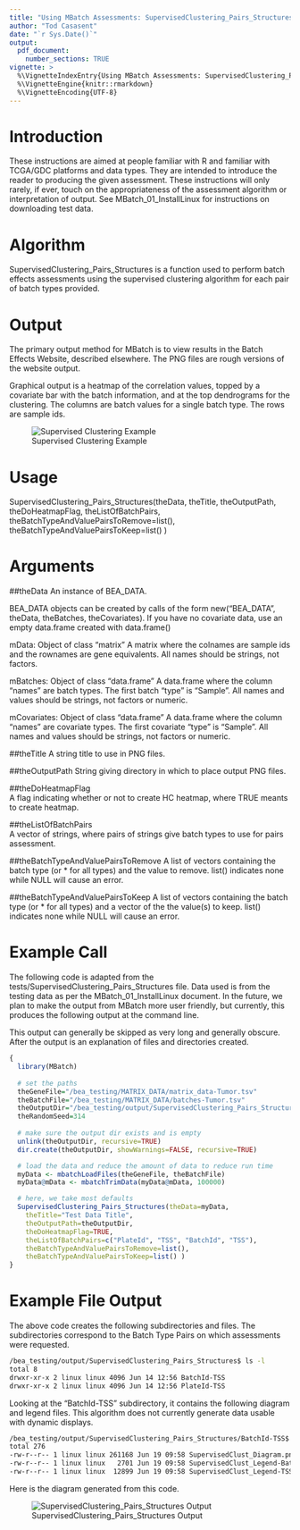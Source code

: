 ```yaml
---
title: "Using MBatch Assessments: SupervisedClustering_Pairs_Structures"
author: "Tod Casasent"
date: "`r Sys.Date()`"
output: 
  pdf_document:
    number_sections: TRUE
vignette: >
  %\VignetteIndexEntry{Using MBatch Assessments: SupervisedClustering_Pairs_Structures}
  %\VignetteEngine{knitr::rmarkdown}
  %\VignetteEncoding{UTF-8}
---
```


# Introduction

These instructions are aimed at people familiar with R and familiar with TCGA/GDC platforms and data types. They are intended to introduce the reader to producing the given assessment. These instructions will only rarely, if ever, touch on the appropriateness of the assessment algorithm or interpretation of output. See MBatch_01_InstallLinux for instructions on downloading test data.

# Algorithm

SupervisedClustering_Pairs_Structures is a function used to perform batch effects assessments using the supervised clustering algorithm for each pair of batch types provided.

# Output

The primary output method for MBatch is to view results in the Batch Effects Website, described elsewhere. The PNG files are rough versions of the website output.

Graphical output is a heatmap of the correlation values, topped by a covariate bar with the batch information, and at the top dendrograms for the clustering. The columns are batch values for a single batch type. The rows are sample ids.

![Supervised Clustering Example](supervised_clustering.png)

# Usage

SupervisedClustering_Pairs_Structures(theData, theTitle, theOutputPath,
theDoHeatmapFlag, theListOfBatchPairs,
theBatchTypeAndValuePairsToRemove=list(),
theBatchTypeAndValuePairsToKeep=list() )

# Arguments

##theData
An instance of BEA_DATA.

BEA_DATA objects can be created by calls of the form new("BEA_DATA", theData, theBatches, theCovariates). If you have no covariate data, use an empty data.frame created with data.frame()

mData:
Object of class "matrix" A matrix where the colnames are sample ids and the rownames are gene equivalents. All names should be strings, not factors.

mBatches:
Object of class "data.frame" A data.frame where the column "names" are batch types. The first batch "type" is "Sample". All names and values should be strings, not factors or numeric.

mCovariates:
Object of class "data.frame" A data.frame where the column "names" are covariate types. The first covariate "type" is "Sample". All names and values should be strings, not factors or numeric.

##theTitle
A string title to use in PNG files.

##theOutputPath
String giving directory in which to place output PNG files.

##theDoHeatmapFlag	
A flag indicating whether or not to create HC heatmap, where TRUE meants to create heatmap.

##theListOfBatchPairs	
A vector of strings, where pairs of strings give batch types to use for pairs
assessment.

##theBatchTypeAndValuePairsToRemove
A list of vectors containing the batch type (or * for all types)
and the value to remove. list() indicates none while NULL will cause an error.

##theBatchTypeAndValuePairsToKeep
A list of vectors containing the batch type (or * for all types)
and a vector of the the value(s) to keep. list() indicates none while NULL
will cause an error.

# Example Call

The following code is adapted from the tests/SupervisedClustering_Pairs_Structures file. Data used is from the testing data as per the MBatch_01_InstallLinux document. In the future, we plan to make the output from MBatch more user friendly, but currently, this produces the following output at the command line.

This output can generally be skipped as very long and generally obscure.
After the output is an explanation of files and directories created.

```r
{
  library(MBatch)
  
  # set the paths
  theGeneFile="/bea_testing/MATRIX_DATA/matrix_data-Tumor.tsv"
  theBatchFile="/bea_testing/MATRIX_DATA/batches-Tumor.tsv"
  theOutputDir="/bea_testing/output/SupervisedClustering_Pairs_Structures"
  theRandomSeed=314
  
  # make sure the output dir exists and is empty
  unlink(theOutputDir, recursive=TRUE)
  dir.create(theOutputDir, showWarnings=FALSE, recursive=TRUE)

  # load the data and reduce the amount of data to reduce run time
  myData <- mbatchLoadFiles(theGeneFile, theBatchFile)
  myData@mData <- mbatchTrimData(myData@mData, 100000)

  # here, we take most defaults
  SupervisedClustering_Pairs_Structures(theData=myData, 
    theTitle="Test Data Title", 
    theOutputPath=theOutputDir,
    theDoHeatmapFlag=TRUE, 
    theListOfBatchPairs=c("PlateId", "TSS", "BatchId", "TSS"),
    theBatchTypeAndValuePairsToRemove=list(),
    theBatchTypeAndValuePairsToKeep=list() )
}
```

# Example File Output

The above code creates the following subdirectories and files. The subdirectories correspond to the Batch Type Pairs on which assessments were requested.

```bash
/bea_testing/output/SupervisedClustering_Pairs_Structures$ ls -l
total 8
drwxr-xr-x 2 linux linux 4096 Jun 14 12:56 BatchId-TSS
drwxr-xr-x 2 linux linux 4096 Jun 14 12:56 PlateId-TSS
```

Looking at the "BatchId-TSS" subdirectory, it contains the following diagram and legend files.
This algorithm does not currently generate data usable with dynamic displays.

```bash
/bea_testing/output/SupervisedClustering_Pairs_Structures/BatchId-TSS$ ls -l
total 276
-rw-r--r-- 1 linux linux 261168 Jun 19 09:58 SupervisedClust_Diagram.png
-rw-r--r-- 1 linux linux   2701 Jun 19 09:58 SupervisedClust_Legend-BatchId.png
-rw-r--r-- 1 linux linux  12899 Jun 19 09:58 SupervisedClust_Legend-TSS.png
```

Here is the diagram generated from this code.

![SupervisedClustering_Pairs_Structures Output](/bea_testing/output/SupervisedClustering_Pairs_Structures/BatchId-TSS/SupervisedClust_Diagram.png)